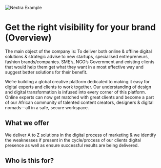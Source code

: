
<Bleed>![Nextra Example](../public/bhwbanner.gif)</Bleed>

# Get the right visibility for your brand (Overview)

The main object of the company is: To deliver both online & offline digital solutions & strategic advise to new startups, specialised entrepreneurs, fashion brands/companies. SME’s, NGO’s Government and existing clients that would help them get what they want in a most effective way and suggest better solutions for their benefit.

We’re building a global creative platform dedicated to making it easy for digital experts and clients to work together. Our understanding of design and digital transformation is infused into every corner of this platform. Online experts can now get matched with great clients and become a part of our African community of talented content creators, designers & digital nomads—all in a safe, secure workspace.

## What we offer 

We deliver A to Z solutions in the digital process of marketing & we identify the weaknesses if present in the cycle/process of our clients digital presence as well as ensure successful results are being delivered.

## Who is this for?


